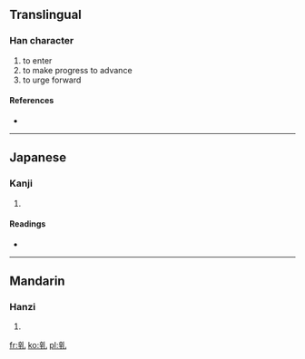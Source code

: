 ==Translingual==

===Han character===
{{Han char|rn=5|rad=乙|as=07|sn=8|four=|canj=卜十山 (YJU)}}

# to enter
# to make progress to advance
# to urge forward

====References====
* {{Han ref|kx=0084.190|dkj=00192|hdz=10055.050|uh=4E75|ud=20085}}

----

==Japanese==

===Kanji===
{{ja-kanji|grade=|rs=乙07}}

# {{defn|Japanese|sort=乙07}}

====Readings====
* {{ja-readings|on=[[えん]] (en)|kun=[[すすむ]] (susumu)}}

----

==Mandarin==

===Hanzi===
{{cmn-hanzi|pin=[[yǎn]] ([[yan3]])|wg=yen<sup>3</sup>}}

# {{defn|Mandarin|sort=乙07}}

[[fr:乵]]
[[ko:乵]]
[[pl:乵]]